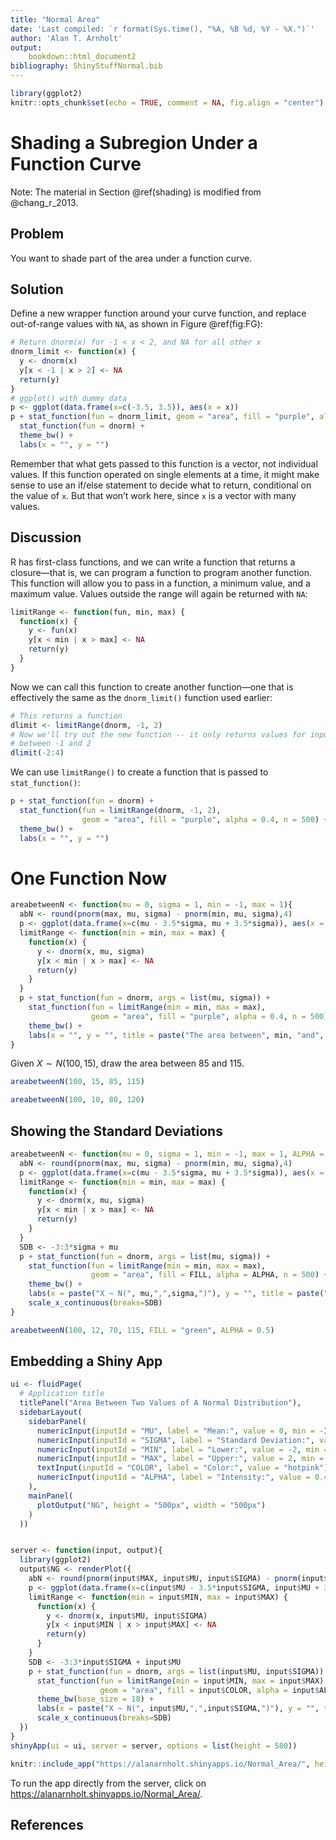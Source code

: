 ```yaml
---
title: "Normal Area"
date: 'Last compiled: `r format(Sys.time(), "%A, %B %d, %Y - %X.")`'
author: 'Alan T. Arnholt'
output: 
    bookdown::html_document2
bibliography: ShinyStuffNormal.bib  
---
```


```r
library(ggplot2)
knitr::opts_chunk$set(echo = TRUE, comment = NA, fig.align = "center")
```


# Shading a Subregion Under a Function Curve {#shading}

Note: The material in Section \@ref(shading) is modified from @chang_r_2013.

## Problem {-}
You want to shade part of the area under a function curve.

## Solution {-}
Define a new wrapper function around your curve function, and replace out-of-range values with `NA`, as shown in Figure \@ref(fig:FG):

```r
# Return dnorm(x) for -1 < x < 2, and NA for all other x
dnorm_limit <- function(x) {
  y <- dnorm(x)
  y[x < -1 | x > 2] <- NA
  return(y)
}
# ggplot() with dummy data
p <- ggplot(data.frame(x=c(-3.5, 3.5)), aes(x = x))
p + stat_function(fun = dnorm_limit, geom = "area", fill = "purple", alpha = 0.4, n = 500) +
  stat_function(fun = dnorm) + 
  theme_bw() + 
  labs(x = "", y = "")
```

Remember that what gets passed to this function is a vector, not individual values. If this function operated on single elements at a time, it might make sense to use an if/else statement to decide what to return, conditional on the value of `x`. But that won’t work here, since `x` is a vector with many values.


## Discussion {-}

R has first-class functions, and we can write a function that returns a closure—that is, we can program a function to program another function. This function will allow you to pass in a function, a minimum value, and a maximum value. Values outside the range will again be returned with `NA`:

```r
limitRange <- function(fun, min, max) {
  function(x) {
    y <- fun(x)
    y[x < min | x > max] <- NA
    return(y)
  }
}
```

Now we can call this function to create another function—one that is effectively the same as the `dnorm_limit()` function used earlier:

```r
# This returns a function
dlimit <- limitRange(dnorm, -1, 2)
# Now we'll try out the new function -- it only returns values for inputs
# between -1 and 2
dlimit(-2:4)
```

We can use `limitRange()` to create a function that is passed to `stat_function()`:

```r
p + stat_function(fun = dnorm) +
  stat_function(fun = limitRange(dnorm, -1, 2),
                geom = "area", fill = "purple", alpha = 0.4, n = 500) + 
  theme_bw() + 
  labs(x = "", y = "")
```



# One Function Now

```r
areabetweenN <- function(mu = 0, sigma = 1, min = -1, max = 1){
  abN <- round(pnorm(max, mu, sigma) - pnorm(min, mu, sigma),4) 
  p <- ggplot(data.frame(x=c(mu - 3.5*sigma, mu + 3.5*sigma)), aes(x = x)) 
  limitRange <- function(min = min, max = max) {
    function(x) {
      y <- dnorm(x, mu, sigma)
      y[x < min | x > max] <- NA
      return(y)
    }
  }
  p + stat_function(fun = dnorm, args = list(mu, sigma)) +
    stat_function(fun = limitRange(min = min, max = max),
                  geom = "area", fill = "purple", alpha = 0.4, n = 500) + 
    theme_bw() + 
    labs(x = "", y = "", title = paste("The area between", min, "and", max, "is", abN)) 
}
```

Given $X\sim N(100, 15)$, draw the area between 85 and 115.

```r
areabetweenN(100, 15, 85, 115)
```

```r
areabetweenN(100, 10, 80, 120)
```

## Showing the Standard Deviations

```r
areabetweenN <- function(mu = 0, sigma = 1, min = -1, max = 1, ALPHA = 0.4, FILL = "PURPLE"){
  abN <- round(pnorm(max, mu, sigma) - pnorm(min, mu, sigma),4) 
  p <- ggplot(data.frame(x=c(mu - 3.5*sigma, mu + 3.5*sigma)), aes(x = x)) 
  limitRange <- function(min = min, max = max) {
    function(x) {
      y <- dnorm(x, mu, sigma)
      y[x < min | x > max] <- NA
      return(y)
    }
  }
  SDB <- -3:3*sigma + mu
  p + stat_function(fun = dnorm, args = list(mu, sigma)) +
    stat_function(fun = limitRange(min = min, max = max),
                  geom = "area", fill = FILL, alpha = ALPHA, n = 500) + 
    theme_bw() + 
    labs(x = paste("X ~ N(", mu,",",sigma,")"), y = "", title = paste("The area between", min, "and", max, "is", abN)) +
    scale_x_continuous(breaks=SDB)
}
```

```r
areabetweenN(100, 12, 70, 115, FILL = "green", ALPHA = 0.5)
```


## Embedding a Shiny App

```r
ui <- fluidPage(
  # Application title
  titlePanel("Area Between Two Values of A Normal Distribution"),
  sidebarLayout(
    sidebarPanel(
      numericInput(inputId = "MU", label = "Mean:", value = 0, min = -Inf, max = Inf),
      numericInput(inputId = "SIGMA", label = "Standard Deviation:", value = 1, min = 0.0000001, max = Inf),
      numericInput(inputId = "MIN", label = "Lower:", value = -2, min = -Inf, max = Inf),
      numericInput(inputId = "MAX", label = "Upper:", value = 2, min = -Inf, max = Inf),
      textInput(inputId = "COLOR", label = "Color:", value = "hotpink"),
      numericInput(inputId = "ALPHA", label = "Intensity:", value = 0.4, min = 0.05, max = 1)
    ),
    mainPanel(
      plotOutput("NG", height = "500px", width = "500px")
    )
  ))


server <- function(input, output){
  library(ggplot2)
  output$NG <- renderPlot({
    abN <- round(pnorm(input$MAX, input$MU, input$SIGMA) - pnorm(input$MIN, input$MU, input$SIGMA),4) 
    p <- ggplot(data.frame(x=c(input$MU - 3.5*input$SIGMA, input$MU + 3.5*input$SIGMA)), aes(x = x)) 
    limitRange <- function(min = input$MIN, max = input$MAX) {
      function(x) {
        y <- dnorm(x, input$MU, input$SIGMA)
        y[x < input$MIN | x > input$MAX] <- NA
        return(y)
      }
    }
    SDB <- -3:3*input$SIGMA + input$MU
    p + stat_function(fun = dnorm, args = list(input$MU, input$SIGMA)) +
      stat_function(fun = limitRange(min = input$MIN, max = input$MAX),
                    geom = "area", fill = input$COLOR, alpha = input$ALPHA, n = 500) + 
      theme_bw(base_size = 18) + 
      labs(x = paste("X ~ N(", input$MU,",",input$SIGMA,")"), y = "", title = paste("The area between", input$MIN, "and", input$MAX, "is", abN)) +
      scale_x_continuous(breaks=SDB)
  })
}
shinyApp(ui = ui, server = server, options = list(height = 580))
```

```r
knitr::include_app("https://alanarnholt.shinyapps.io/Normal_Area/", height = "600px")
```

To run the app directly from the server, click on [https://alanarnholt.shinyapps.io/Normal_Area/](https://alanarnholt.shinyapps.io/Normal_Area/).

## References